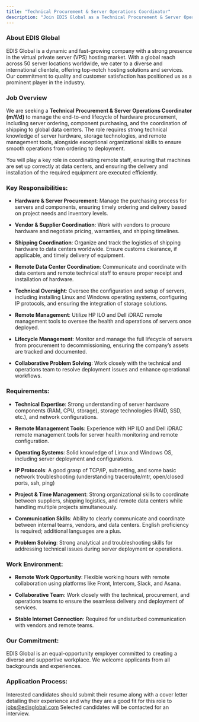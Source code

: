 ```yaml
---
title: "Technical Procurement & Server Operations Coordinator"
description: "Join EDIS Global as a Technical Procurement & Server Operations Coordinator. Manage hardware procurement, logistics, and server deployment in a global data center environment with a focus on efficiency and technical expertise."
---
```


### About EDIS Global

EDIS Global is a dynamic and fast-growing company with a strong presence in the virtual private server (VPS) hosting market. With a global reach across 50 server locations worldwide, we cater to a diverse and international clientele, offering top-notch hosting solutions and services. Our commitment to quality and customer satisfaction has positioned us as a prominent player in the industry.

### Job Overview

We are seeking a **Technical Procurement & Server Operations Coordinator (m/f/d)** to manage the end-to-end lifecycle of hardware procurement, including server ordering, component purchasing, and the coordination of shipping to global data centers. The role requires strong technical knowledge of server hardware, storage technologies, and remote management tools, alongside exceptional organizational skills to ensure smooth operations from ordering to deployment.

You will play a key role in coordinating remote staff, ensuring that machines are set up correctly at data centers, and ensuring the delivery and installation of the required equipment are executed efficiently.

### Key Responsibilities:

* **Hardware & Server Procurement**: Manage the purchasing process for servers and components, ensuring timely ordering and delivery based on project needs and inventory levels.

* **Vendor & Supplier Coordination**: Work with vendors to procure hardware and negotiate pricing, warranties, and shipping timelines.

* **Shipping Coordination**: Organize and track the logistics of shipping hardware to data centers worldwide. Ensure customs clearance, if applicable, and timely delivery of equipment.

* **Remote Data Center Coordination**: Communicate and coordinate with data centers and remote technical staff to ensure proper receipt and installation of hardware.

* **Technical Oversight**: Oversee the configuration and setup of servers, including installing Linux and Windows operating systems, configuring IP protocols, and ensuring the integration of storage solutions.

* **Remote Management**: Utilize HP ILO and Dell iDRAC remote management tools to oversee the health and operations of servers once deployed.

* **Lifecycle Management**: Monitor and manage the full lifecycle of servers from procurement to decommissioning, ensuring the company’s assets are tracked and documented.

* **Collaborative Problem Solving**: Work closely with the technical and operations team to resolve deployment issues and enhance operational workflows.

### Requirements:

* **Technical Expertise**: Strong understanding of server hardware components (RAM, CPU, storage), storage technologies (RAID, SSD, etc.), and network configurations.

* **Remote Management Tools**: Experience with HP ILO and Dell iDRAC remote management tools for server health monitoring and remote configuration.

* **Operating Systems**: Solid knowledge of Linux and Windows OS, including server deployment and configurations.

* **IP Protocols**: A good grasp of TCP/IP, subnetting, and some basic network troubleshooting (understanding traceroute/mtr, open/closed ports, ssh, ping)

* **Project & Time Management**: Strong organizational skills to coordinate between suppliers, shipping logistics, and remote data centers while handling multiple projects simultaneously.

* **Communication Skills**: Ability to clearly communicate and coordinate between internal teams, vendors, and data centers. English proficiency is required; additional languages are a plus.

* **Problem Solving**: Strong analytical and troubleshooting skills for addressing technical issues during server deployment or operations.

### Work Environment:

* **Remote Work Opportunity**: Flexible working hours with remote collaboration using platforms like Front, Intercom, Slack, and Asana.

* **Collaborative Team**: Work closely with the technical, procurement, and operations teams to ensure the seamless delivery and deployment of services.

* **Stable Internet Connection**: Required for undisturbed communication with vendors and remote teams.

### Our Commitment:

EDIS Global is an equal-opportunity employer committed to creating a diverse and supportive workplace. We welcome applicants from all backgrounds and experiences.

### **Application Process**:

Interested candidates should submit their resume along with a cover letter detailing their experience and why they are a good fit for this role to <a href="mailto:jobs@edisglobal.com" target="_blank">jobs@edisglobal.com</a>
Selected candidates will be contacted for an interview.